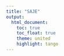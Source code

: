 ```yaml
---
title: "SAJE"
output:
  html_document:
    toc: true
    toc_float: true
    theme: united
    highlight: tango
---
```



